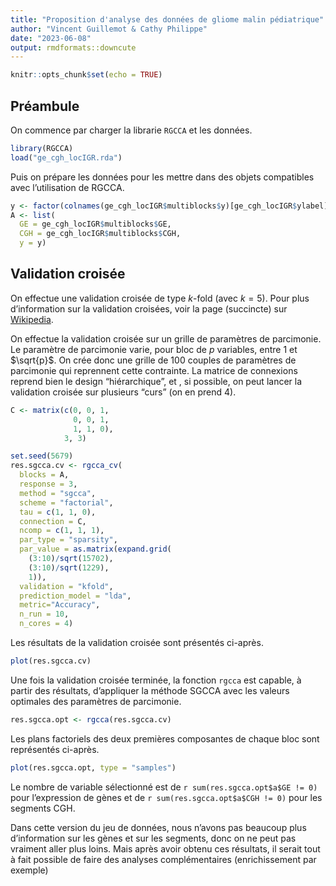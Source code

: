 ```yaml
---
title: "Proposition d'analyse des données de gliome malin pédiatrique"
author: "Vincent Guillemot & Cathy Philippe"
date: "2023-06-08"
output: rmdformats::downcute
---
```


```r
knitr::opts_chunk$set(echo = TRUE)
```

## Préambule

On commence par charger la librarie `RGCCA` et les données.

```r
library(RGCCA)
load("ge_cgh_locIGR.rda")
```

Puis on prépare les données pour les mettre dans des objets compatibles avec l'utilisation de RGCCA.

```r
y <- factor(colnames(ge_cgh_locIGR$multiblocks$y)[ge_cgh_locIGR$ylabel])
A <- list(
  GE = ge_cgh_locIGR$multiblocks$GE,
  CGH = ge_cgh_locIGR$multiblocks$CGH,
  y = y)
```


## Validation croisée

On effectue une validation croisée de type $k$-fold (avec $k = 5$). Pour plus d'information sur la validation croisées, voir la page (succincte) sur [Wikipedia](https://fr.wikipedia.org/wiki/Validation_crois%C3%A9e). 

On effectue la validation croisée sur un grille de paramètres de parcimonie. Le paramètre de parcimonie varie, pour bloc de $p$ variables, entre 1 et $\sqrt{p}$. On crée donc une grille de 100 couples de paramètres de parcimonie qui reprennent cette contrainte. La matrice de connexions reprend bien le design "hiérarchique", et , si possible, on peut lancer la validation croisée sur plusieurs "c\oe urs" (on en prend 4).

```r
C <- matrix(c(0, 0, 1, 
              0, 0, 1,
              1, 1, 0),
            3, 3)

set.seed(5679)
res.sgcca.cv <- rgcca_cv(
  blocks = A,
  response = 3,
  method = "sgcca",
  scheme = "factorial", 
  tau = c(1, 1, 0), 
  connection = C,
  ncomp = c(1, 1, 1),
  par_type = "sparsity", 
  par_value = as.matrix(expand.grid(
    (3:10)/sqrt(15702),
    (3:10)/sqrt(1229),
    1)),
  validation = "kfold", 
  prediction_model = "lda", 
  metric="Accuracy",
  n_run = 10,
  n_cores = 4)
```

Les résultats de la validation croisée sont présentés ci-après.

```r
plot(res.sgcca.cv)
```

Une fois la validation croisée terminée, la fonction `rgcca` est capable, à partir des résultats, d'appliquer la méthode SGCCA avec les valeurs optimales des paramètres de parcimonie.

```r
res.sgcca.opt <- rgcca(res.sgcca.cv)
```

Les plans factoriels des deux premières composantes de chaque bloc sont représentés ci-après.

```r
plot(res.sgcca.opt, type = "samples")
```

Le nombre de variable sélectionné est de `r sum(res.sgcca.opt$a$GE != 0)` pour l'expression de gènes et de `r sum(res.sgcca.opt$a$CGH != 0)` pour les segments CGH.


Dans cette version du jeu de données, nous n'avons pas beaucoup plus d'information sur les gènes et sur les segments, donc on ne peut pas vraiment aller plus loins. Mais après avoir obtenu ces résultats, il serait tout à fait possible de faire des analyses complémentaires (enrichissement par exemple)

